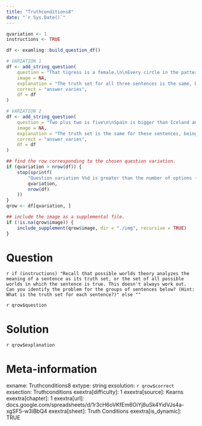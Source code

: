 ```yaml
---
title: "Truthconditions8"
date: "`r Sys.Date()`"
---
```


```r
qvariation <- 1
instructions <- TRUE
```

```r
df <- examling::build_question_df()

# VARIATION 1
df <- add_string_question(
    question = "That tigress is a female.\n\nEvery circle in the pattern was round.\n\nEither God exists or God doesn't exist.",
    image = NA,
    explanation = "The truth set for all three sentences is the same, being the set of all possible worlds, but we still think these sentences have different meanings",
    correct = "answer varies",
    df = df
)

# VARIATION 2
df <- add_string_question(
    question = "Two plus two is five\n\nSpain is bigger than Iceland and Iceland is bigger than Spain",
    image = NA,
    explanation = "The truth set is the same for these sentences, being the empty set, but the sentences still have different meanings",
    correct = "answer varies",
    df = df
)

## find the row corresponding to the chosen question variation.
if (qvariation > nrow(df)) {
    stop(sprintf(
        "Question variation %%d is greater than the number of options (%%d).",
        qvariation,
        nrow(df)
    ))
}
qrow <- df[qvariation, ]

## include the image as a supplemental file.
if (!is.na(qrow$image)) {
    include_supplement(qrow$image, dir = "./img", recursive = TRUE)
}
```

Question
========
`r if (instructions) "Recall that possible worlds theory analyzes the meaning of a sentence as its truth set, or the set of all possible worlds in which the sentence is true. This doesn't always work out. Can you identify the problem for the groups of sentences below? (Hint: What is the truth set for each sentence?)" else ""`

`r qrow$question`


Solution
========
`r qrow$explanation`


Meta-information
================
exname: Truthconditions8
extype: string
exsolution: `r qrow$correct`
exsection: Truthconditions
exextra[difficulty]: 1
exextra[source]: Kearns
exextra[chapter]: 1
exextra[url]: docs.google.com/spreadsheets/d/1r3cH6oVKfEm6OiYj8uSk4YidVJs4a-xgSF5-w3iBbQ4
exextra[sheet]: Truth Conditions
exextra[is_dynamic]: TRUE

